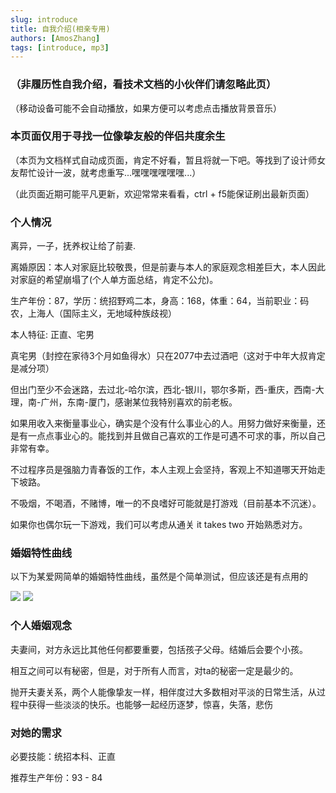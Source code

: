 ```yaml
---
slug: introduce
title: 自我介绍(相亲专用)
authors: [AmosZhang]
tags: [introduce, mp3]
---
```


### （非履历性自我介绍，看技术文档的小伙伴们请忽略此页）

（移动设备可能不会自动播放，如果方便可以考虑点击播放背景音乐）


<div>
    <A />
</div>

### 本页面仅用于寻找一位像挚友般的伴侣共度余生

（本页为文档样式自动成页面，肯定不好看，暂且将就一下吧。等找到了设计师女友帮忙设计一波，就考虑重写...嘿嘿嘿嘿嘿嘿...）

（此页面近期可能平凡更新，欢迎常常来看看，ctrl + f5能保证刷出最新页面）

### 个人情况

离异，一子，抚养权让给了前妻.

离婚原因：本人对家庭比较敬畏，但是前妻与本人的家庭观念相差巨大，本人因此对家庭的希望崩塌了(个人单方面总结，肯定不公允)。

生产年份：87，学历：统招野鸡二本，身高：168，体重：64，当前职业：码农，上海人（国际主义，无地域种族歧视）

本人特征: 正直、宅男

真宅男（封控在家待3个月如鱼得水）只在2077中去过酒吧（这对于中年大叔肯定是减分项）

但出门至少不会迷路，去过北-哈尔滨，西北-银川，鄂尔多斯，西-重庆，西南-大理，南-广州，东南-厦门，感谢某位我特别喜欢的前老板。

如果用收入来衡量事业心，确实是个没有什么事业心的人。用努力做好来衡量，还是有一点点事业心的。能找到并且做自己喜欢的工作是可遇不可求的事，所以自己非常有幸。

不过程序员是强脑力青春饭的工作，本人主观上会坚持，客观上不知道哪天开始走下坡路。

不吸烟，不喝酒，不赌博，唯一的不良嗜好可能就是打游戏（目前基本不沉迷）。

如果你也偶尔玩一下游戏，我们可以考虑从通关 it takes two 开始熟悉对方。

### 婚姻特性曲线

以下为某爱网简单的婚姻特性曲线，虽然是个简单测试，但应该还是有点用的

![](./images/zhenaiquxian1.jpg)
![](./images/zhenaiquxian2.jpg)

### 个人婚姻观念

夫妻间，对方永远比其他任何都要重要，包括孩子父母。结婚后会要个小孩。

相互之间可以有秘密，但是，对于所有人而言，对ta的秘密一定是最少的。

抛开夫妻关系，两个人能像挚友一样，相伴度过大多数相对平淡的日常生活，从过程中获得一些淡淡的快乐。也能够一起经历逐梦，惊喜，失落，悲伤

### 对她的需求

必要技能：统招本科、正直

推荐生产年份：93 - 84

<!--

### 照骗

2022.03.29拍摄于小胖熊公司，by xiaomi 6 （原片）

![](/img/img20220329.jpg)

2018.08.19拍摄于杜莎蜡像馆 （原片）

![](/img//20180819.png)

2018.01.22 延长路某家拍证件照的相馆，耗巨资50rmb，老板一顿操作把被风吹乱的发型p圆了，其他应该还有一些操作。


<img src={imgSrc} style={{ width: "300px" }} />

-->
